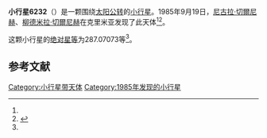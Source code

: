 {{Infobox planet
| bgcolour = #FFFFC0
| name = 6232 Zubitskia
| symbol = 
| image = 
| caption = 
| discovery = yes
| discovery_ref = 
| discoverer = [[尼古拉·切爾尼赫|尼古拉·切爾尼赫]]、[[柳德米拉·切爾尼赫|柳德米拉·切爾尼赫]]
| discovery_site = [[克里米亚|克里米亚]] 
| discovered = 1985年9月19日
| designations = yes
| mp_name = 
| named_after = 
| alt_names = 1985 SJ3/ 1978 PV1 / 1978 QB1 / 1981 KH
| mp_category = [[主带小行星|主带小行星]]
| orbit_ref = <ref name="a">[http://ssd.jpl.nasa.gov/sbdb.cgi?sstr=6232 6232 Zubitskia] {{Wayback|url=http://ssd.jpl.nasa.gov/sbdb.cgi?sstr=6232 |date=20140901230706 }}，小行星數據庫瀏覽器（JPL Small-Body Database Browser）－[[美国国家航空航天局|美国国家航空航天局]]喷气推进实验室</ref>
| epoch = 2456400.5 (2013年4月18日更新)
| aphelion = {{convert|2.5721005|AU|km|3|abbr=on|lk=out}}
| perihelion = {{convert|1.9171749|AU|km|3|abbr=on}}
| semimajor = {{convert|2.2446377|AU|km|3|abbr=on}}
| eccentricity = 0.1458867
| period = 1228.337752 [[日|日]]<br />3.36[[儒略年|儒略年]]
| avg_speed = 
| inclination = 5.95069
| asc_node = 332.99891
| mean_anomaly = 
| arg_peri = 287.07073
| satellites = 
| physical_characteristics = yes
| dimensions = 
| mass = 
| density = 
| surface_grav = 
| escape_velocity = 
| sidereal_day = 
| axial_tilt = 
| pole_ecliptic_lat = 
| pole_ecliptic_lon = 
| albedo = 
| temperatures= 
| temp_name1 = 
| mean_temp_1 = 
| max_temp_1 = 
| temp_name2 = 
| max_temp_2 = 
| spectral_type = 
| abs_magnitude = 287.07073
}}

'''小行星6232'''（{{lang-en|6232 Zubitskia}}）是一颗围绕[[太阳|太阳]][[公转|公转]]的[[小行星|小行星]]。1985年9月19日，[[尼古拉·切爾尼赫|尼古拉·切爾尼赫]]、[[柳德米拉·切爾尼赫|柳德米拉·切爾尼赫]]在克里米亚发现了此天体<ref name="a" /><ref>{{cite news|title=小行星列表|url=http://cfa-www.harvard.edu/iau/lists/NumberedMPs.txt|accessdate=2013-07-08|newspaper=哈佛大学|archive-date=2008-05-17|archive-url=https://web.archive.org/web/20080517010638/http://cfa-www.harvard.edu/iau/lists/NumberedMPs.txt|dead-url=no}}</ref>。

这颗小行星的[[绝对星等|绝对星等]]为287.07073等<ref name="a" />。

==参考文献==
{{reflist}}
{{Minor Planet Number|[[小行星6231|小行星6231]]|[[小行星6233|小行星6233]]}}

{{小天体}}

[[Category:小行星带天体|Category:小行星带天体]]
[[Category:1985年发现的小行星|Category:1985年发现的小行星]]

{{asteroid-stub}}